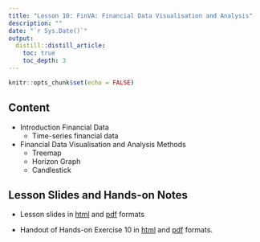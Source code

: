 ```yaml
---
title: "Lesson 10: FinVA: Financial Data Visualisation and Analysis"
description: ""
date: "`r Sys.Date()`"
output:
  distill::distill_article:
    toc: true
    toc_depth: 3
---
```


```r
knitr::opts_chunk$set(echo = FALSE)
```

## Content

+ Introduction Financial Data
    + Time-series financial data
+ Financial Data Visualisation and Analysis Methods
    + Treemap
    + Horizon Graph
    + Candlestick


## Lesson Slides and Hands-on Notes 

- Lesson slides in [html](../lesson/Lesson10/Lesson10a-FinVA.html) and [pdf](../lesson/Lesson10/Lesson10-FinVA.pdf) formats

- Handout of Hands-on Exercise 10 in [html](../Hands-on_Ex/Hands-on_Ex10/Hands-on_Ex10a.html) and [pdf](../Hands-on_Ex/Hands-on_Ex10/Hands-on_Ex10a.pdf) formats.






